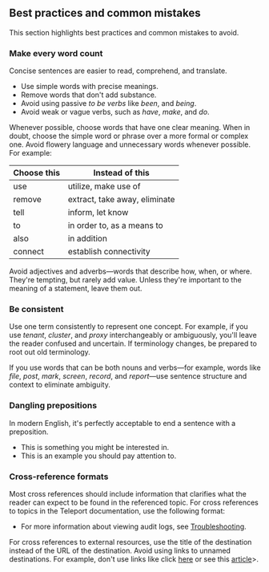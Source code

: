 ## Best practices and common mistakes

This section highlights best practices and common mistakes to avoid.

### Make every word count

Concise sentences are easier to read, comprehend, and translate.

- Use simple words with precise meanings.
- Remove words that don't add substance.
- Avoid using passive *to be verbs* like *been*, and *being*.
- Avoid weak or vague verbs, such as *have*, *make*, and *do*.

Whenever possible, choose words that have one clear meaning. When in doubt, choose the 
simple word or phrase over a more formal or complex one.
Avoid flowery language and unnecessary words whenever possible.
For example:

| Choose this | Instead of this |
| --- | --- |
| use | utilize, make use of |
| remove | extract, take away, eliminate |
| tell | inform, let know |
| to | in order to, as a means to |
| also | in addition |
| connect | establish connectivity |

Avoid adjectives and adverbs—words that describe how, when, or where. They're tempting, but 
rarely add value. Unless they're important to the meaning of a statement, leave them out.

### Be consistent

Use one term consistently to represent one concept. 
For example, if you use *tenant*, *cluster*, and *proxy* interchangeably or ambiguously, you'll 
leave the reader confused and uncertain. 
If terminology changes, be prepared to root out old terminology.

If you use words that can be both nouns and verbs—for example, words like *file*, *post*, *mark*, 
*screen*, *record*, and *report*—use sentence structure and context to eliminate ambiguity.

### Dangling prepositions

In modern English, it's perfectly acceptable to end a sentence with a preposition. 

- This is something you might be interested in.
- This is an example you should pay attention to.

### Cross-reference formats

Most cross references should include information that clarifies what the reader 
can expect to be found in the referenced topic.
For cross references to topics in the Teleport documentation, use the following 
format:

- For more information about viewing audit logs, see [Troubleshooting](#troubleshooting).

For cross references to external resources, use the title of the destination instead 
of the URL of the destination. Avoid using links to unnamed destinations. For example, 
don't use links like click <ins>here</ins> or see this <ins>article</ins>>.